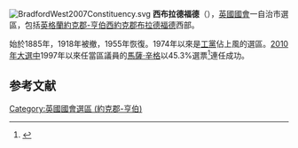 {{NoteTA|G1=UK Places}}
[[File:BradfordWest2007Constituency.svg|right]]
'''西布拉德福德'''（{{lang-en|Bradford West}}），[[英國|英國]][[英國國會|國會]]一自治市選區，包括[[英格蘭|英格蘭]][[約克郡-亨伯|約克郡-亨伯]][[西約克郡|西約克郡]][[布拉德福德|布拉德福德]]西部。

始於1885年，1918年被撤，1955年恢復。1974年以來是[[工黨_(英國)|工黨]]佔上風的選區。[[2010年英國大選|2010年大選中]]1997年以來任當區議員的[[馬薩·辛格|馬薩·辛格]]以45.3%選票<ref name="">{{cite news
|publisher=[[英國廣播公司|英國廣播公司]]
|date=2010年5月7日
|title=Election 2010/Constituency/Bradford West
|url=http://news.bbc.co.uk/1/shared/election2010/results/constituency/a60.stm
|accessdate=2010年9月15日
|archive-date=2017年9月5日
|archive-url=https://web.archive.org/web/20170905001225/http://news.bbc.co.uk/1/shared/election2010/results/constituency/a60.stm
|dead-url=no
}}</ref>連任成功。

==参考文献==
<div class="references-small">
<references></references>
</div>

{{DEFAULTSORT:Bradford West (UK Parliament constituency)}}
[[Category:英國國會選區_(約克郡-亨伯)|Category:英國國會選區 (約克郡-亨伯)]]